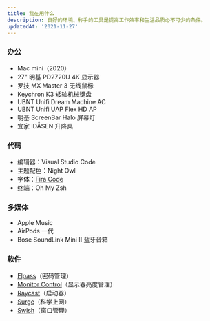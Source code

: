 ```yaml
---
title: 我在用什么
description: 良好的环境、称手的工具是提高工作效率和生活品质必不可少的条件。
updatedAt: '2021-11-27'
---
```


### 办公

- Mac mini（2020）
- 27" 明基 PD2720U 4K 显示器
- 罗技 MX Master 3 无线鼠标
- Keychron K3 矮轴机械键盘
- UBNT Unifi Dream Machine AC
- UBNT Unifi UAP Flex HD AP
- 明基 ScreenBar Halo 屏幕灯
- 宜家 IDÅSEN 升降桌

### 代码

- 编辑器：Visual Studio Code
- 主题配色：Night Owl
- 字体：[Fira Code](https://github.com/tonsky/FiraCode)
- 终端：Oh My Zsh

### 多媒体

- Apple Music
- AirPods 一代
- Bose SoundLink Mini II 蓝牙音箱

### 软件

- [Elpass](https://elpass.app/)（密码管理）
- [Monitor Control](https://github.com/MonitorControl/MonitorControl)（显示器亮度管理）
- [Raycast](https://www.raycast.com/)（启动器）
- [Surge](https://nssurge.com/)（科学上网）
- [Swish](https://highlyopinionated.co/swish/)（窗口管理）

